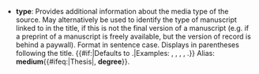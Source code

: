 * '''type''': Provides additional information about the media type of the source.  May alternatively be used to identify the type of manuscript linked to in the title, if this is not the final version of a manuscript (e.g. if a preprint of a manuscript is freely available, but the version of record is behind a paywall). Format in sentence case. Displays in parentheses following the title. {{#if:{{{type_default|}}}|Defaults to {{{type_default}}}.|Examples: {{xt|Thesis}}, {{xt|Booklet}}, {{xt|Accepted manuscript}}, {{xt|CD liner}}, {{xt|Press release}}.}} Alias: '''medium'''{{#ifeq:{{{type_default|}}}|Thesis|, '''degree'''}}.